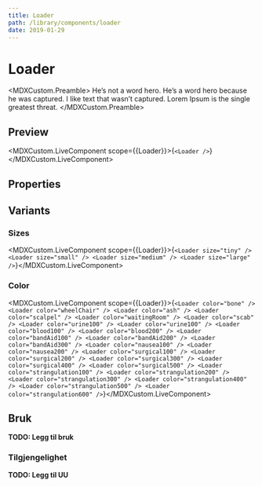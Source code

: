 ```yaml
---
title: Loader
path: /library/components/loader
date: 2019-01-29
---
```



# Loader

<MDXCustom.Preamble>
  He’s not a word hero. He’s a word hero because he was captured. I like text that wasn’t captured. Lorem Ipsum is the
  single greatest threat.
</MDXCustom.Preamble>

## Preview

<MDXCustom.LiveComponent scope={{Loader}}>{`<Loader />`}</MDXCustom.LiveComponent>

## Properties

## Variants

### Sizes

<MDXCustom.LiveComponent scope={{Loader}}>{`
  <Loader size="tiny" />
  <Loader size="small" />
  <Loader size="medium" />
  <Loader size="large" />
`}</MDXCustom.LiveComponent>

### Color

<MDXCustom.LiveComponent scope={{Loader}}>{`
  <Loader color="bone" />
  <Loader color="wheelChair" />
  <Loader color="ash" />
  <Loader color="scalpel" />
  <Loader color="waitingRoom" />
  <Loader color="scab" />
  <Loader color="urine100" />
  <Loader color="urine100" />
  <Loader color="blood100" />
  <Loader color="blood200" />
  <Loader color="bandAid100" />
  <Loader color="bandAid200" />
  <Loader color="bandAid300" />
  <Loader color="nausea100" />
  <Loader color="nausea200" />
  <Loader color="surgical100" />
  <Loader color="surgical200" />
  <Loader color="surgical300" />
  <Loader color="surgical400" />
  <Loader color="surgical500" />
  <Loader color="strangulation100" />
  <Loader color="strangulation200" />
  <Loader color="strangulation300" />
  <Loader color="strangulation400" />
  <Loader color="strangulation500" />
  <Loader color="strangulation600" />
`}</MDXCustom.LiveComponent>

## Bruk

**TODO: Legg til bruk**

### Tilgjengelighet

**TODO: Legg til UU**

